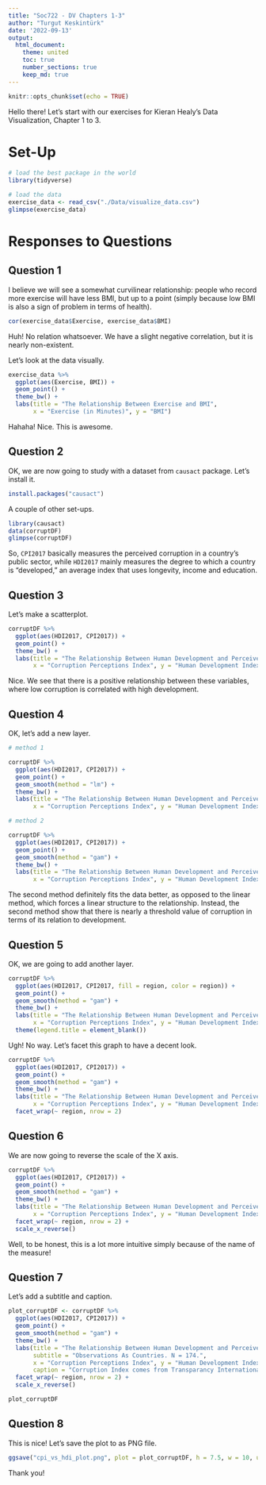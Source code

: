 ```yaml
---
title: "Soc722 - DV Chapters 1-3"
author: "Turgut Keskintürk"
date: '2022-09-13'
output:
  html_document:
    theme: united
    toc: true
    number_sections: true
    keep_md: true
---
```


```r
knitr::opts_chunk$set(echo = TRUE)
```

Hello there! Let's start with our exercises for Kieran Healy's Data Visualization, Chapter 1 to 3.

# Set-Up

```r

# load the best package in the world
library(tidyverse)

# load the data
exercise_data <- read_csv("./Data/visualize_data.csv")
glimpse(exercise_data)

```

# Responses to Questions

## Question 1

I believe we will see a somewhat curvilinear relationship: people who record more exercise will have less BMI, but up to a point (simply because low BMI is also a sign of problem in terms of health).  

```r

cor(exercise_data$Exercise, exercise_data$BMI)

```

Huh! No relation whatsoever. We have a slight negative correlation, but it is nearly non-existent.

Let's look at the data visually.

```r

exercise_data %>%
  ggplot(aes(Exercise, BMI)) +
  geom_point() +
  theme_bw() +
  labs(title = "The Relationship Between Exercise and BMI", 
       x = "Exercise (in Minutes)", y = "BMI")

```

Hahaha! Nice. This is awesome.

## Question 2

OK, we are now going to study with a dataset from ``causact`` package. Let's install it.

```r

install.packages("causact")

```

A couple of other set-ups.

```r

library(causact)
data(corruptDF)
glimpse(corruptDF)

```

So, ``CPI2017`` basically measures the perceived corruption in a country's public sector, while ``HDI2017`` mainly measures the degree to which a country is "developed," an average index that uses longevity, income and education.

## Question 3

Let's make a scatterplot.

```r

corruptDF %>%
  ggplot(aes(HDI2017, CPI2017)) +
  geom_point() +
  theme_bw() +
  labs(title = "The Relationship Between Human Development and Perceived Corruption", 
       x = "Corruption Perceptions Index", y = "Human Development Index")

```

Nice. We see that there is a positive relationship between these variables, where low corruption is correlated with high development.

## Question 4

OK, let's add a new layer.

```r

# method 1

corruptDF %>%
  ggplot(aes(HDI2017, CPI2017)) +
  geom_point() +
  geom_smooth(method = "lm") +
  theme_bw() +
  labs(title = "The Relationship Between Human Development and Perceived Corruption", 
       x = "Corruption Perceptions Index", y = "Human Development Index")

# method 2

corruptDF %>%
  ggplot(aes(HDI2017, CPI2017)) +
  geom_point() +
  geom_smooth(method = "gam") +
  theme_bw() +
  labs(title = "The Relationship Between Human Development and Perceived Corruption", 
       x = "Corruption Perceptions Index", y = "Human Development Index")

```

The second method definitely fits the data better, as opposed to the linear method, which forces a linear structure to the relationship. Instead, the second method show that there is nearly a threshold value of corruption in terms of its relation to development.

## Question 5

OK, we are going to add another layer.

```r

corruptDF %>%
  ggplot(aes(HDI2017, CPI2017, fill = region, color = region)) +
  geom_point() +
  geom_smooth(method = "gam") +
  theme_bw() +
  labs(title = "The Relationship Between Human Development and Perceived Corruption", 
       x = "Corruption Perceptions Index", y = "Human Development Index") +
  theme(legend.title = element_blank())

```

Ugh! No way. Let's facet this graph to have a decent look.

```r

corruptDF %>%
  ggplot(aes(HDI2017, CPI2017)) +
  geom_point() +
  geom_smooth(method = "gam") +
  theme_bw() +
  labs(title = "The Relationship Between Human Development and Perceived Corruption", 
       x = "Corruption Perceptions Index", y = "Human Development Index") +
  facet_wrap(~ region, nrow = 2)

```

## Question 6

We are now going to reverse the scale of the X axis.

```r

corruptDF %>%
  ggplot(aes(HDI2017, CPI2017)) +
  geom_point() +
  geom_smooth(method = "gam") +
  theme_bw() +
  labs(title = "The Relationship Between Human Development and Perceived Corruption", 
       x = "Corruption Perceptions Index", y = "Human Development Index") +
  facet_wrap(~ region, nrow = 2) +
  scale_x_reverse()

```

Well, to be honest, this is a lot more intuitive simply because of the name of the measure!

## Question 7

Let's add a subtitle and caption.

```r

plot_corruptDF <- corruptDF %>%
  ggplot(aes(HDI2017, CPI2017)) +
  geom_point() +
  geom_smooth(method = "gam") +
  theme_bw() +
  labs(title = "The Relationship Between Human Development and Perceived Corruption",
       subtitle = "Observations As Countries. N = 174.",
       x = "Corruption Perceptions Index", y = "Human Development Index",
       caption = "Corruption Index comes from Transparancy International, while Development Index comes from UNDP.") +
  facet_wrap(~ region, nrow = 2) +
  scale_x_reverse()

plot_corruptDF

```

## Question 8

This is nice! Let's save the plot to as PNG file.

```r

ggsave("cpi_vs_hdi_plot.png", plot = plot_corruptDF, h = 7.5, w = 10, units = "in")

```

Thank you!
